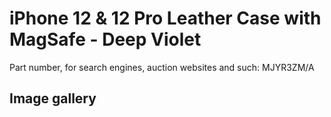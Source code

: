 
# iPhone 12 & 12 Pro Leather Case with MagSafe - Deep Violet

Part number, for search engines, auction websites and such: MJYR3ZM/A

## Image gallery

<div style={{ width: "768px" }}>
  <GalleryComponent
    images={[
      {
        original: "/everysource/MJYR3.png",
        thumbnail: "/everypreview/MJYR3.png",
      },
      {
        original: "/everysource/MJYR3_AV01.png",
        thumbnail: "/everypreview/MJYR3_AV01.png",
      },
      {
        original: "/everysource/MJYR3_AV02.png",
        thumbnail: "/everypreview/MJYR3_AV02.png",
      },
      {
        original: "/everysource/MJYR3_AV03.png",
        thumbnail: "/everypreview/MJYR3_AV03.png",
      },
      {
        original: "/everysource/MJYR3_AV04.png",
        thumbnail: "/everypreview/MJYR3_AV04.png",
      },
      {
        original: "/everysource/MJYR3_AV05.png",
        thumbnail: "/everypreview/MJYR3_AV05.png",
      },
      {
        original: "/everysource/MJYR3_AV06.png",
        thumbnail: "/everypreview/MJYR3_AV06.png",
      },
      {
        original: "/everysource/MJYR3_AV07.png",
        thumbnail: "/everypreview/MJYR3_AV07.png",
      },
      {
        original: "/everysource/MJYR3_AV08.png",
        thumbnail: "/everypreview/MJYR3_AV08.png",
      },
      {
        original: "/everysource/MJYR3_AV09.png",
        thumbnail: "/everypreview/MJYR3_AV09.png",
      },
      {
        original: "/everysource/MJYR3_AV10.png",
        thumbnail: "/everypreview/MJYR3_AV10.png",
      }
    ]}
  />
</div>